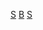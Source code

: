 {{Commons category|Scientists from Bulgaria}}

[[Category:各職業保加利亞人|S]]
[[Category:各國科學家|B]]
[[Category:保加利亞科技|S]]